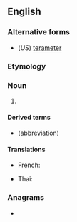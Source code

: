{{also|téramètre|tera-metre}}
==English==

===Alternative forms===
* (''US'') [[terameter]]

===Etymology===
{{prefix|en|tera|metre}}

===Noun===
{{en-noun}}

# {{SI-unit-2|tera|metre|length|meter}}

====Derived terms====
* {{l|en|Tm}} (abbreviation)

====Translations====
{{trans-top|SI unit of length equal to 10<sup>12</sup> metres}}
* French: {{t+|fr|téramètre|m}}
{{trans-mid}}
* Thai: {{t|th|เทระเมตร}}
{{trans-bottom}}

===Anagrams===
* {{anagrams|en|a=aeeemrrtt|ratemeter|terameter}}